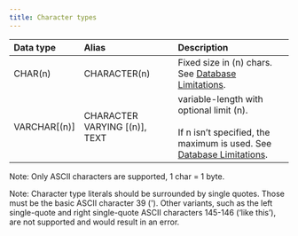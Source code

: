 ---
title: Character types
---

|Data type|Alias|Description|
| :- | :- | :- |
|CHAR(n)|CHARACTER(n)|Fixed size in (n) chars. See [Database Limitations](/sql/appendices/database-limitations).|
|VARCHAR[(n)]|CHARACTER VARYING [(n)], TEXT|variable-length with optional limit (n).<br></br> If n isn’t specified, the maximum is used. See [Database Limitations](/sql/appendices/database-limitations).|


<Note> Note: Only ASCII characters are supported, 1 char = 1 byte.</Note>

<Note> Note: Character type literals should be surrounded by single quotes. Those must be the basic ASCII character
39 ('). Other variants, such as the left single-quote and right single-quote ASCII characters 145-146 (‘like this’),
are not supported and would result in an error.</Note>